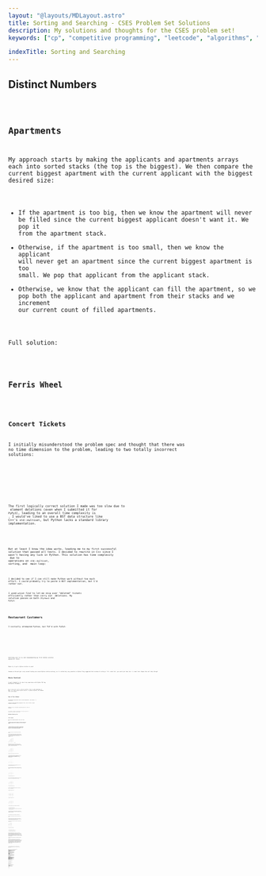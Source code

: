 ```yaml
---
layout: "@layouts/MDLayout.astro"
title: Sorting and Searching - CSES Problem Set Solutions
description: My solutions and thoughts for the CSES problem set!
keywords: ["cp", "competitive programming", "leetcode", "algorithms", "data structures"]

indexTitle: Sorting and Searching
---
```










<Intro />


## Distinct Numbers <Spec href="https://cses.fi/problemset/task/1621" cdate="2024-01-15" />


<Code code={SolDistinctNumbers} lang="py" />


## Apartments <Spec href="https://cses.fi/problemset/task/1084/" cdate="2024-01-15" />

My approach starts by making the applicants and apartments arrays each into sorted stacks (the top is the biggest). We then compare the current biggest apartment with the current applicant with the biggest desired size:

- If the apartment is too big, then we know the apartment will never be filled since the current biggest applicant doesn't want it. We pop it from the apartment stack.
- Otherwise, if the apartment is too small, then we know the applicant will never get an apartment since the current biggest apartment is too small. We pop that applicant from the applicant stack.
- Otherwise, we know that the applicant can fill the apartment, so we pop both the applicant and apartment from their stacks and we increment our current count of filled apartments.

Full solution:


<Code code={SolApartments} lang="py" />


## Ferris Wheel <Spec href="https://cses.fi/problemset/task/1090/" cdate="2024-01-16" />


<Code code={SolFerrisWheel} lang="py" />


## Concert Tickets <Spec href="https://cses.fi/problemset/task/1091/" cdate="2024-01-18" />

I initially misunderstood the problem spec and thought that there was no time dimension to the problem, leading to two totally incorrect solutions:


<SpoilerBlock buttonLabel="Wrong Solution 1">
    <Code code={SolConcertTicketsFail01} lang="py" />
</SpoilerBlock>

<SpoilerBlock buttonLabel="Wrong Solution 2">
    <Code code={SolConcertTicketsFail02} lang="py" />
</SpoilerBlock>

The first logically correct solution I made was too slow due to <Eq code="O(n)" /> element deletions (even when I submitted it for `PyPy3`), leading to an overall time complexity is <Eq code="O(nm)" />. I would've liked to use a BST data structure like C++'s `std::multiset`, but Python lacks a standard library implementation.


<SpoilerBlock buttonLabel="TLE'd Python Solution">
    <Code code={SolConcertTicketsFail03} lang="py" />
</SpoilerBlock>

But at least I know the idea works, leading me to my first successful solution that passed all tests. I decided to rewrite in C++ since I wasn't having any luck in Python. This solution has time complexity <Eq code="O(m \log n + n \log n)" /> due to <Eq code="O(\log n)" /> operations on `std::multiset`, <Eq code="O(n \log n)" /> sorting, and <Eq code="O(m \log n)" /> main loop:


<Code code={SolConcertTickets} lang="cpp" />

I decided to see if I can still make Python work without too much effort. I could probably try to paste a BST implementation, but I'd rather not.

I used *union find* to let me skip over "deleted" tickets efficiently rather than carry out <Eq code="O(n)" /> deletions. My solution passes on both `CPython3` and `PyPy3`:


<Code code={SolConcertTicketsAlt02} lang="py" />


## Restaurant Customers <Spec href="https://cses.fi/problemset/task/1619/" cdate="2024-01-19" />

I initially attempted Python, but TLE'd with PyPy3:




<SpoilerBlock buttonLabel="TLE'd Python Solution 1">
    <Code code={SolRestaurantCustomersFail01} lang="py" />
</SpoilerBlock>

<SpoilerBlock buttonLabel="TLE'd Python Solution 2">
    <Code code={SolRestaurantCustomersFail02} lang="py" />
</SpoilerBlock>

<SpoilerBlock buttonLabel="TLE'd Python Solution 3">
    <Code code={SolRestaurantCustomersFail03} lang="py" />
</SpoilerBlock>

Switching over to C++ and reimplementing my first Python solution passed all tests:


<Code code={SolRestaurantCustomers} lang="cpp" />

<p><Todo>Maybe try to get a Python solution to pass!</Todo></p>

<p><Todo>Someone on Discord got a very normal-looking non-cursed Python solution working, so it's definitely very possible in Python! They suggested that instead of sorting a `2*n`-sized list, you could just have two `n`-sized lists. Maybe that will help things?</Todo></p>


## Movie Festival <Spec href="https://cses.fi/problemset/task/1629/" cdate="2024-01-19" />

I went straight to C++ due to my experience with Python TLE'ing *Restaurant Customers*:


<Code code={SolMovieFestival} lang="cpp" />

As it turns out, my C++ solution wouldn't have to take advantage of BSTs, so I did a quick Python rewrite. It passes CPython3, but somehow TLE's with PyPy3:


<Code code={SolMovieFestivalAlt01} lang="py" />


## Sum of Two Values <Spec href="https://cses.fi/problemset/task/1640/" cdate="2024-01-20" />

Two different approaches came to mind immediately: two-pointer, or dictionary.

I went for the dictionary approach first, but it TLE'd on both CPython3 and PyPy3:


<SpoilerBlock buttonLabel="TLE'd Python Solution">
    <Code code={SolSumOfTwoValuesFail01} lang="py" />
</SpoilerBlock>

Redoing it with a two-pointer approach passed all tests for CPython3:


<Code code={SolSumOfTwoValues} lang="py" />

In retrospect, I should've started with the two-pointer approach. It turned out much simpler to work through.


## Maximum Subarray Sum <Spec href="https://cses.fi/problemset/task/1643/" cdate="2024-01-22" />


<Code code={SolMaximumSubarraySum} lang="py" />


## Stick Lengths <Spec href="https://cses.fi/problemset/task/1074" cdate="2024-01-23" />

This one took an embarrassing amount of time for me to figure out.

I started off with an incorrect solution of taking the average stick length and finding the cost of bringing all sticks to the average length:


<SpoilerBlock buttonLabel="Wrong Solution 1">
    <Code code={SolStickLengthsFail01} lang="py" />
</SpoilerBlock>

I mistakenly thought maybe it was a rounding error with finding the average since I used floor/integer division. In an attempt to solve this, I took the best solution of the floored average and floored average plus 1. This also produced incorrect answers:


<SpoilerBlock buttonLabel="Wrong Solution 2">
    <Code code={SolStickLengthsFail02} lang="py" />
</SpoilerBlock>

The next idea I tried was to sort the sticks and use a two-pointer approach.

The first key insight in working through a two-pointer solution was that I didn't need to worry about the order of the sticks, so I could sort the sticks. With a sorted array, I found that you can incrementally calculate costs. For example, consider a sorted sticks array <Eq code="\brackets{1, 2, 4, 6, 6, 7, 8, 8}" />. We can draw this with ASCII art:

```
                        H   H
                    H   H   H
            H   H   H   H   H
            H   H   H   H   H
        H   H   H   H   H   H
        H   H   H   H   H   H
    H   H   H   H   H   H   H
H   H   H   H   H   H   H   H

0   1   2   3   4   5   6   7    <-- indices
```

Suppose we want all the sticks to all be 6 units long. Sticks at indices 3 and 4 are already 6 units long, but the sticks to the left (indices 0-2) must be increased in length while the sticks to the right (indices 5-7) must have their lengths reduced:

```
                        .   .
                    .   .   .
.   .   .   H   H   H   H   H
.   .   .   H   H   H   H   H
.   .   H   H   H   H   H   H
.   .   H   H   H   H   H   H
.   H   H   H   H   H   H   H
H   H   H   H   H   H   H   H

0   1   2   3   4   5   6   7
```

We see that the cost to make all sticks 6 units long is <Eq code="5 + 4 + 2 + 0 + 0 + 1 + 2 + 2 = 16" />.

To calculate these costs incrementally, we might start by making all sticks the same length as stick 0. **For purposes of this discussion, we say that we are "visiting stick 0".** The diagram for visiting stick 0:

```
                        .   .
                    .   .   .
            .   .   .   .   .
            .   .   .   .   .
        .   .   .   .   .   .
        .   .   .   .   .   .
    .   .   .   .   .   .   .
H   H   H   H   H   H   H   H

0   1   2   3   4   5   6   7
```

We also precalculate the cost of this configuration. Here, we see that the cost when visiting stick 0 is <Eq code="1 + 3 + 5 + 5 + 6 + 7 + 7 = 34" />.

Now let's visit the next stick up (stick 1). Since it's hard to see what's going on in the example, I will skip over explaining it. Drawing it out:

```
                        .   .
                    .   .   .
            .   .   .   .   .
            .   .   .   .   .
        .   .   .   .   .   .
        .   .   .   .   .   .
.   H   H   H   H   H   H   H
H   H   H   H   H   H   H   H

0   1   2   3   4   5   6   7
```

The cost when visiting stick 1 is <Eq code="28" />.

Now, this is where things get more interesting. Let's visit the next stick up (stick 2). The diagram should now look like this:

```
                        .   .
                    .   .   .
            .   .   .   .   .
            .   .   .   .   .
.   .   H   H   H   H   H   H
.   .   H   H   H   H   H   H
.   H   H   H   H   H   H   H
H   H   H   H   H   H   H   H

0   1   2   3   4   5   6   7
```

The cost when visiting stick 2 is <Eq code="3 + 2 + 0 + 2 + 2 + 3 + 4 + 4 = 20" />.

Notice that the difference between visiting stick 1 and visiting stick 2 is "two rectangles".

"Rectangle 1" spans sticks 0-1:

```
                          .   .
                      .   .   .
              .   .   .   .   .
              .   .   .   .   .
 [X   X]  H   H   H   H   H   H
 [X   X]  H   H   H   H   H   H
  .   H   H   H   H   H   H   H
  H   H   H   H   H   H   H   H

  0   1   2   3   4   5   6   7
```

"Rectangle 2" spans sticks 2-7:

```
                        .   .
                    .   .   .
            .   .   .   .   .
            .   .   .   .   .
.   .  [X   X   X   X   X   X]
.   .  [X   X   X   X   X   X]
.   H   H   H   H   H   H   H
H   H   H   H   H   H   H   H

0   1   2   3   4   5   6   7
```

The widths and heights of these rectangles simply depend on:

1. the current visited stick, and
2. the difference in length between the currently-visited stick and the previously-visited stick.

To calculate the cost of visiting the current stick, we can simply add the size of "rectangle 1" to the cost, and then subtract the size of "rectangle 2" from the cost:

<AlignLatex code="
    \text{cost of visiting stick $2$}
    &= \text{cost of visiting stick $1$}
    + \text{rectangle 1}
    - \text{rectangle 2}
    \\
    &= 28 + \parens{2 \times 2} - \parens{6 \times 2}
    \\
    &= 28 + 4 - 12
    \\
    &= 20
" />

This cost matches the cost we calculated for visiting stick 2.

This method of course generalizes across the entire sorted array of sticks.

The second key insight I made while working out how a two-pointer solution might work was that the optimal stick size will always be one of the stick sizes that already exist in the array.

To get at why this is the case, let's consider a very simple sorted array of sticks <Eq code="\brackets{3, 3, 5, 5, 5, 5}" />:

```
        H   H   H   H
        H   H   H   H
H   H   H   H   H   H
H   H   H   H   H   H
H   H   H   H   H   H

0   1   2   3   4   5
```

We can roughly do two things:

1. we can add length to sticks 0-1, or
2. we can remove length from sticks 2-5.

Doing the first option will add 2 to the cost for every unit of length added, while doing the second option will add 4 to the cost for every unit of length removed. Clearly, the best option is to simply bring sticks 0-1 up to height 5, which incurs a total cost of 4. Note that if you "meet halfway" by bringing all sticks to length 4, you still find that cutting the length of sticks 2-5 is less-efficient than adding length to sticks 0-1.

This should be sufficient background for understanding my remaining solutions.

Unfortunately, my two-pointer idea didn't work and gave wrong answers. The idea of the algorithm was that I would start with a sort of "visit the left pointer" and "visit the right pointer", then I check which pointer is cheaper to move. I keep moving the pointers until they meet, and the meeting point is my solution. The issue is evidently locally suboptimal solutions which I won't expand further on. In retrospect, I should've checked the edge cases better. The failed two-pointer solution:


<SpoilerBlock buttonLabel="Wrong Solution 3">
    <Code code={SolStickLengthsFail03} lang="py" />
</SpoilerBlock>

I quickly come up with the idea to just try visiting every stick in the sorted list and getting the lowest-cost. My very first solution that passed all tests:


<SpoilerBlock buttonLabel="Original Successful Solution">
    <Code code={SolStickLengths} lang="py" />
</SpoilerBlock>

I also did another solution that is based around a cumulative sum array:


<SpoilerBlock buttonLabel="Alternative Solution">
    <Code code={SolStickLengthsAlt03} lang="py" />
</SpoilerBlock>

My favourite variant I made that uses this incremental solutions idea:


<Code code={SolStickLengthsAlt05} lang="py" />

That solution notably uses a conditional break ("short circuit"). This works since cost behaves like a parabola when visiting each stick in a sorted stick array.

**This is the point where I spoiled the answers for myself and looked at other peoples' solutions.**

After spoiling solutions, a common one I found was to simply visit the median/middle stick:


<Code code={SolStickLengthsAlt06} lang="py" />

To gain an intuition for going on here, let's try a skewed distribution <Eq code="\brackets{1, 2, 2, 4, 8, 9, 10}" />. The median is calculated as <Eq code="\texttt{(len(sticks) // 2)} = \floor{7 / 2} = \floor{3.5} = 3" />. Sketching out the diagram:

```
                        H
                    H   H
                H   H   H
                H   H   H
                H   H   H
                H   H   H
            H   H   H   H
            H   H   H   H
    H   H   H   H   H   H
H   H   H   H   H   H   H

0   1   2   3   4   5   6
            ^
          median
```

All sticks need to be brought to the same length, so the outliers necessarily have to be dealt with anyway. The following diagram incurs a cost of <Eq code="4" />:

```
                            .
                        .   .
                   [H   H   H]
                   [H   H   H]
                   [H   H   H]
                   [H   H   H]
               H   [H   H   H]
               H   [H   H   H]
 [.   H   H]   H   [H   H   H]
 [H   H   H]   H   [H   H   H]
  
  0   1   2    3    4   5   6
               ^
```

I also highlighted two rectangles in the diagram above. Notice that both rectangles are the same width, therefore they will incur the same cost to modify.

The one stick that we shouldn't touch is the median stick (stick 3) since modifying it at all will incur unnecessary cost. Therefore, stick 3's length will be the target length for all the sticks. The cheapest cost for this distribution is to then lengthen the left rectangle by 2, and shorten the right rectangle by <Eq code="4" />:


```
                            .
                        .   .
                    .   .   .
                    .   .   .
                    .   .   .
                    .   .   .
 [.   .   .]   H   [H   H   H]
 [.   .   .]   H   [H   H   H]
 [.   H   H]   H   [H   H   H]
 [H   H   H]   H   [H   H   H]
  
  0   1   2    3    4   5   6
               ^
```

These rectangle-lengthenings and shortenings adds <Eq code="(2 \times 3) + (4 \times 3) = 6 + 12 = 18" />, so the total cost is <Eq code="4 + 18 = 22" />, and this is the cheapest cost for this distribution.

But what about an even-numbered distribution? Let's try <Eq code="\brackets{1, 2, 2, 4, 9, 10}" />. The ~~median~~ middle is calculated as <Eq code="\floor{6 / 2} = 3" />. Sketching out the diagram:

```
                    H
                H   H
                H   H
                H   H
                H   H
                H   H
            H   H   H
            H   H   H
    H   H   H   H   H
H   H   H   H   H   H

0   1   2   3   4   5
            ^
          middle
```

Once again, we deal with the outliers, this time incurring a cost of <Eq code="2" />:

```
                        .
                   [H   H]
                   [H   H]
                   [H   H]
                   [H   H]
                   [H   H]
               H   [H   H]
               H   [H   H]
 [.   H   H]   H   [H   H]
 [H   H   H]   H   [H   H]
  
  0   1   2    3    4   5
               ^
```

This time, the two rectangles are mismatched in width!

However, we can conceptually combine the middle stick with the rectangle with the smallest width. This is efficient because the smaller width is cheaper to modify than the wider width. This will always be the rectangle to the right. Modifying this right rectangle and thereby adding to the cost by <Eq code="2 \times 5 = 10" />:

```
                        .
                    .   .
                    .   .
                    .   .
                    .   .
                    .   .
               [H   H   H]
               [H   H   H]
 [.   H   H]   [H   H   H]
 [H   H   H]   [H   H   H]
  
  0   1   2     3   4   5
                ^
              middle
```

Now, there's just two rectangles. Trivially, you can modify either of them and it will incur the same cost. For fun, let's modify both of them, thereby adding to the cost by <Eq code="(3 \times 1) + (3 \times 1) = 6" />:

```
                        .
                    .   .
                    .   .
                    .   .
                    .   .
                    .   .
                .   .   .
 [.   .   .]   [H   H   H]
 [.   H   H]   [H   H   H]
 [H   H   H]   [H   H   H]
  
  0   1   2     3   4   5
                ^
```

The total cost of these operations is <Eq code="2 + 10 + 6 = 18" />, and this is the cheapest cost.

Though, in practice, we'll just keep things simple and bring everything to the same level as the middle stick, which is what that Python implementation does.


## Missing Coin Sum <Spec href="https://cses.fi/problemset/task/2183/" cdate="2024-01-24" />

This was a fun one to figure out!

I started by sorting the input array and thinking about how smaller coins have a different effect to larger coins in that they allow for "finer-grained sums". Therefore, dealing with the smaller coins first may be a useful strategy for this problem.

My next idea was to think of intervals of consecutive integers (i.e. sequences where each element is one greater than the previous). I thought about different ideas like needing to track intervals using tuples and whether or not to start the intervals from <Eq code="1" />, but here's what I found worked.

We track a single unbroken interval of possible coin sums that starts with <Eq code="0" />. The basic idea is that we incrementally grow this interval until we find a gap where a sum isn't possible. To understand what this means, let's look at an example.

Let's consider a simple sorted list of four coins <Eq code="\brackets{1, 2, 6, 7}" />. Let's *conceptually* initialize a set of "seen coins" called <Eq code="\text{seen}" />. I say *conceptually* because the set isn't explicitly initialized in my Python implementation, but it will be useful for understanding it.

Before starting the loop, the set is empty:

<DisplayLatex code="
    \text{seen} = \braces{}
" />

We find that the only possible coin sum for <Eq code="\text{seen} = \braces{}" /> is <Eq code="0" /> because <Eq code="\text{seen}" /> is an empty set. Let's track this with an interval we'll call <Eq code="\text{sums}" />, and also sketch it out using an integer number line (with bold **X** representing set membership):

<DisplayLatex code="
    \text{sums} = [0, 1)
" />

<MissingCoinSumNumline>
    <td class="mcsi-marked">X</td>
    <td></td>
    <td></td>
    <td></td>
    <td></td>
    <td></td>
    <td></td>
    <td></td>
    <td></td>
    <td></td>
    <td></td>
</MissingCoinSumNumline>

*(This interval notation <Eq code="[0, 1)" /> means an interval starting at <Eq code="0" /> (inclusive) and ending at <Eq code="1" /> (exclusive). This notation is typically used for real number intervals rather than integers, but I like borrowing the notation for integer intervals as well.)*

Now, let's start the loop.

Let's visit the first element of the sorted coins list:

```
[ 1, 2, 6, 7 ]
  ^
```

Therefore we add the element to the `seen` set:

<DisplayLatex code="
    \text{seen} = \braces{1}
" />

And therefore, the set of possible coin sums is:

<DisplayLatex code="
    \text{sums} = [0, 2)
" />

<MissingCoinSumNumline>
    <td class="mcsi-marked">X</td>
    <td class="mcsi-marked">X</td>
    <td></td>
    <td></td>
    <td></td>
    <td></td>
    <td></td>
    <td></td>
    <td></td>
    <td></td>
    <td></td>
</MissingCoinSumNumline>

This new interval <Eq code="\text{sums} = [0, 2)" /> makes sense since there are now two possible subsets of <Eq code="\text{seen} = \braces{1}" />:

<AlignLatex code="
    \sum \braces{}  &= 0 \\
    \sum \braces{1} &= 1
" />

Let's visit the next element:

```
[ 1, 2, 6, 7 ]
     ^
```

Therefore we add the element to the `seen` set:

<DisplayLatex code="
    \text{seen} = \braces{1, 2}
" />

And therefore, the set of possible coin sums is:

<DisplayLatex code="
    \text{sums} = [0, 4)
" />

<MissingCoinSumNumline>
    <td class="mcsi-marked">X</td>
    <td class="mcsi-marked">X</td>
    <td class="mcsi-marked">X</td>
    <td class="mcsi-marked">X</td>
    <td></td>
    <td></td>
    <td></td>
    <td></td>
    <td></td>
    <td></td>
    <td></td>
</MissingCoinSumNumline>

This new interval <Eq code="\text{sums} = [0, 4)" /> makes sense since there are four possible subsets of <Eq code="\text{seen} = \braces{1, 2}" />, each with unique sum values:

<GatherLatex code="
    \begin{aligned}
        \sum \braces{}  &= 0 \\
        \sum \braces{1} &= 1
    \end{aligned}
    \quad\qquad
    \begin{aligned}
        \sum \braces{2} &= 2 \\
        \sum \braces{1, 2} &= 3
    \end{aligned}
" />

Let's visit the next element:

```
[ 1, 2, 6, 7 ]
        ^
```

And now, we notice something interesting happens:

<GatherLatex code="
    \text{seen} = \braces{1, 2, 6} \\
    \text{sums} = \text{???}
" />

<MissingCoinSumNumline>
    <td class="mcsi-marked">X</td>
    <td class="mcsi-marked">X</td>
    <td class="mcsi-marked">X</td>
    <td class="mcsi-marked">X</td>
    <td></td>
    <td></td>
    <td class="mcsi-marked">X</td>
    <td class="mcsi-marked">X</td>
    <td class="mcsi-marked">X</td>
    <td class="mcsi-marked">X</td>
    <td></td>
</MissingCoinSumNumline>

<GatherLatex code="
    \begin{aligned}
        \sum \braces{}  &= 0 \\
        \sum \braces{1} &= 1
    \end{aligned}
    \quad\qquad
    \begin{aligned}
        \sum \braces{2} &= 2 \\
        \sum \braces{1, 2} &= 3
    \end{aligned}
    \quad\qquad
    \begin{aligned}
        \sum \braces{6} &= 6 \\
        \sum \braces{1, 6} &= 7 \\
        \sum \braces{2, 6} &= 8 \\
        \sum \braces{1, 2, 6} &= 9
    \end{aligned}
" />

We now have a gap in what should've been a single unbroken interval! The algorithm terminates here, and the answer is <Eq code="4" />.

My solution uses these ideas, but with many shortcuts applied:


<Code code={SolMissingCoinSum} lang="py" />


## Collecting Numbers <Spec href="https://cses.fi/problemset/task/2216/" cdate="2024-01-26" />


<Code code={SolCollectingNumbers} lang="py" />


## Collecting Numbers II <Spec href="https://cses.fi/problemset/task/2217/" cdate="2024-01-27" />

I took ages to get my first successful solution, and I feel like there should be a much simpler solution here. I originally went for C++ for the BST data structures, but my attempts to use BSTs didn't work out due to the complexity of my idea of using tuple representations of range intervals (tracking the start and end of each interval). I eventually settled on just tracking the base of these range intervals.

This solution comes awfully close to TLE'ing (it took 0.88s for test 2).

<p><Todo>There is almost certainly a better solution. I should meditate on this some more.</Todo></p>


<Code code={SolCollectingNumbers2} lang="cpp" />


## Playlist <Spec href="https://cses.fi/problemset/task/1141/" cdate="2024-01-27" />

I went for a sliding window solution:


<Code code={SolPlaylist} lang="py" />


## Towers <Spec href="https://cses.fi/problemset/task/1073" cdate="2024-01-27" />

I went for C++ for the BST implementations:


<Code code={SolTowers} lang="cpp" />


## Traffic Lights <Spec href="https://cses.fi/problemset/task/1163/" cdate="2024-01-28" />

I don't like this problem description. It's not very clear how it's meant to work, so I spent a long time trying ideas on the example until something worked.

I initially thought there were <Eq code="x + 1" /> "units", and a traffic light would take up one whole unit. Therefore, for the example input of <Eq code="x = 8" /> and <Eq code="p = \brackets{3, 6, 2}" />, I sketched out the example and found my interpretation to be wrong:

```
012345678    passage lengths: [9]
012 45678    passage lengths: [3, 5]       longest passage: 5
012 45 78    passage lengths: [3, 2, 2]    longest passage: 3
01  45 78    passage lengths: [2, 2, 2]    longest passage: 2
```

I then tried interpreting the <Eq code="p" /> positions as zero-length boundaries, which was also wrong:

```
012345678       passage lengths: [9]
012 345678      passage lengths: [3, 6]          longest passage: 6
012 345 678     passage lengths: [3, 3, 3]       longest passage: 3
01 2 345 678    passage lengths: [2, 1, 3, 3]    longest passage: 3
```

```
012345678       passage lengths: [9]
0123 45678      passage lengths: [4, 5]          longest passage: 5
0123 456 78     passage lengths: [4, 3, 2]       longest passage: 4
012 3 456 78    passage lengths: [3, 1, 3, 2]    longest passage: 3
```

Only when I considered position <Eq code="x" /> to implicitly come with a traffic light did the example make sense:

```
01234567       passage lengths: [8]
012 34567      passage lengths: [3, 5]          longest passage: 5
012 345 67     passage lengths: [3, 3, 2]       longest passage: 3
01 2 345 67    passage lengths: [2, 1, 3, 2]    longest passage: 3
```

I went for C++ for the BST implementations. It went awfully close to TLE'ing (it took 0.98-0.99s for many tests).


<Code code={SolTrafficLights} lang="cpp" />

I also had the idea to iterate in reverse and use union find to merge together intervals. It turned out very cursed, but somehow runs faster than my initial C++ implementation, even in CPython3:

<p><Todo>There should be a better solution. I should meditate on this some more.</Todo></p>


<Code code={SolTrafficLightsAlt01} lang="py" />


## Josephus Problem I <Spec href="https://cses.fi/problemset/task/2162/" cdate="2024-01-29" />

I used union find to calculate skips:


<Code code={SolJosephusProblemI} lang="py" />

Rewritten in C++:


<SpoilerBlock buttonLabel="C++ Rewrite">
    <Code code={SolJosephusProblemIAlt04} lang="py" />
</SpoilerBlock>

Along the way, I learnt something interesting about chain assignments in Python:


<SpoilerBlock buttonLabel="Python Chain Assignment Experimentation">
    In trying to refactor my solution to something nicer, I found this version to fail:

    <Code code={SolJosephusProblemIFail01} lang="py" />

    As it turns out, Python chained assignments work by evaluating the right-most expression, then assigning to the remaining targets from left to right ([source](https://stackoverflow.com/questions/48633951/why-does-chained-assignment-work-this-way)):

    ```
    Python 3.10.12 (main, Nov 20 2023, 15:14:05) [GCC 11.4.0] on linux
    Type "help", "copyright", "credits" or "license" for more information.
    >>> m = {1: 2}
    >>> i = 1
    >>> i = m[i] = "x"
    >>> i
    'x'
    >>> m
    {1: 2, 'x': 'x'}
    ```

    In the example above, if `"x"` assigns to `m[i]` first before assigning `m[i]` to `i`, you'd expect it to behave like:

    ```
    Python 3.10.12 (main, Nov 20 2023, 15:14:05) [GCC 11.4.0] on linux
    Type "help", "copyright", "credits" or "license" for more information.
    >>> m = {1: 2}
    >>> i = 1
    >>> m[i] = "x"
    >>> i = m[i]
    >>> i
    'x'
    >>> m
    {1: 'x'}
    ```

    But instead, it behaves like:

    ```
    Python 3.10.12 (main, Nov 20 2023, 15:14:05) [GCC 11.4.0] on linux
    Type "help", "copyright", "credits" or "license" for more information.
    >>> m = {1: 2}
    >>> i = 1
    >>> i = "x"
    >>> m[i] = "x"
    >>> i
    'x'
    >>> m
    {1: 2, 'x': 'x'}
    ```

    So if I wanted to refactor away the explicit new variable `nxt`, it would have to be rewritten as:

    <Code code={SolJosephusProblemIAlt01} lang="py" />

    This version passes all tests.
</SpoilerBlock>

I also wrote a much simpler solution that passes according to my understanding of the problem, but it doesn't pass the tests:


<SpoilerBlock buttonLabel="Failed Solution">
    This solution assumes that the current child will remove the child before them. For example, suppose we have four children:

    ```
    1 2 3 4
    ```

    Child 1 will remove child 4:

    ```
    1 2 3
    ^
    ```

    Child 2 will remove child 1:
    ```
      2 3
      ^
    ```

    Child 3 will remove child 2:

    ```
        3
        ^
    ```

    And child 3 will also remove itself. Therefore the solution for four children would be `4 1 2 3`.

    Python implementation:

    <Code code={SolJosephusProblemIFail02} lang="py" />
</SpoilerBlock>

<p><Todo>I'm actually not yet sure why that solution isn't considered valid. Nothing in the problem specification seems to disallow it.</Todo></p>

Alternative C++ solution using BST/`std::set`, though it somehow runs slower than the Python solution even with IO desync:


<Code code={SolJosephusProblemIAlt02} lang="cpp" />

Another solution, this time using list shifting for fast deletions. Actually runs faster than my previous solutions (including C++). The item deletion overhead is fast since we're deleting half of the set at any given time. Implementation:


<Code code={SolJosephusProblemIAlt06} lang="py" />

I rewrote it in C++, but it's somehow slower than the Python version:


<SpoilerBlock buttonLabel="C++ Rewrite">
    <Code code={SolJosephusProblemIAlt07} lang="cpp" />
</SpoilerBlock>


## Josephus Problem II [UNFINISHED] <Spec href="https://cses.fi/problemset/task/2163/" cdate="2024-01-29" />

I used my Josephus Problem I union find solution as a starting point. After a cold start of misunderstanding the problem specification, my first logically correct solution ran out of time and caused a stack overflow with the default recursion limit). Not unexpected since it's <Eq code="O(n k)" /> for quite large <Eq code="n" /> and <Eq code="k" />:


<SpoilerBlock buttonLabel="TLE'd Python Solution 1">
    <Code code={SolJosephusProblemIIFail02} lang="py" />
</SpoilerBlock>

I tried adding a modulo to cut down on the <Eq code="k" />-iterations. It passes some more tests, but as expected, it still TLE's and causes a stack overflow:


<SpoilerBlock buttonLabel="TLE'd Python Solution 2">
    <Code code={SolJosephusProblemIIFail03} lang="py" />

    The only difference from the first TLE'd solution is these lines:

    ```py
    for i in range(n):
        for _ in range(k % (n - i)):
    ```
</SpoilerBlock>

<p><Todo>Finish this</Todo></p>


## Nested Ranges Check <Spec href="https://cses.fi/problemset/task/2168" cdate="2024-01-31" />

My first attempt TLE'd, but otherwise seems promising in terms of correctness:


<SpoilerBlock buttonLabel="TLE'd Python Solution">
    <Code code={SolNestedRangesCheckFail01} lang="py" />
</SpoilerBlock>

Rewriting it for C++ passed all tests! Full solution:


<Code code={SolNestedRangesCheck} lang="cpp" />

I also made some further modifications to add I/O desync and switch `solution` to `std::vector<bool>`. Both very slightly improved performance.

<p><Todo>Maybe we can still get more significant performance wins?</Todo></p>


## Nested Ranges Count [UNFINISHED] <Spec href="https://cses.fi/problemset/task/2169" cdate="2024-02-01" />

I started by looking into how to count intervals contained within another interval.

My first idea was to sort the ranges twice (once sorted by start point and once sorted by endpoint), and calculate cumulative counts, to be stored in BSTs/`std::map`. In an attempt to make this idea work, I looked into possible ways to write out the set arithmetic, but I conclude that it's unlikely to be a useful approach on its own.


<SpoilerBlock buttonLabel={"explanation of my attempt at a \"cumulative counts\" approach"}>
Let's have a look at a concrete example:

```
     t====
       a-
      b--
   c--- d---
e---       f---
 g------------
```

Above, we have one target interval labelled `t`, and seven other intervals that are also part of the set.

I see a few different operations to quickly count/enumerate relevant subsets just by a simple inequality. Here's a minimal subset of operations:

1. Total *other* intervals: <Eq code="\braces{a, b, c, d, e, f, g} \quad\longrightarrow\quad \text{count} = 7" />
2. Intervals with starting points after the start of `t`: <Eq code="\braces{a, b, d, f} \quad\longrightarrow\quad \text{count} = 4" />
3. Intervals with starting points after the end of `t`: <Eq code="\braces{f} \quad\longrightarrow\quad \text{count} = 1" />
4. Intervals with ending points after the start of `t`: <Eq code="\braces{a, b, c, d, f, g} \quad\longrightarrow\quad \text{count} = 6" />
5. Intervals with ending points after the end of `t`: <Eq code="\braces{d, f, g} \quad\longrightarrow\quad \text{count} = 3" />

For completeness, let's derive the opposites:

6. Intervals with starting points before the start of `t`: <Eq code="\text{count} = 7 - 4 = 3" />
7. Intervals with starting points before the end of `t`: <Eq code="\text{count} = 7 - 1 = 6" />
8. Intervals with ending points before the start of `t`: <Eq code="\text{count} = 7 - 6 = 1" />
9. Intervals with ending points before the end of `t`: <Eq code="\text{count} = 7 - 3 = 4" />

Unsurprisingly, the numbers of the opposites are the same since our example is quite symmetrical.

The theoretically useful thing here is that it's relatively quick (<Eq code="O(\log n)" />) to query the count of these subsets after constructing a BST in <Eq code="O(n \log n)" />. So maybe we can construct an equation that simply operates on the sizes of these subsets?

However, I feel like it's unlikely to be a useful solution since you need to be able to query for both the start and end points simultaneously.

Let's play around with the example a bit.

A good place to start might be #2 (intervals with starting points after the start of `t`):

```
     t====
       a-
      b--
        d---
           f---
```

But how do we filter out interval `d` and `f`?

Let's try just querying for #5 (intervals with ending points after the start of `t`):

```
     t====
        d---
           f---
 g------------
```

But how do we filter out interval `g` from query #5?

I haven't figured a solution to this problem yet. I imagine it might be possible to prove that this approach is possible or impossible, but I'm not going into that right now.
</SpoilerBlock>

An evolution of the idea might be to incrementally build the cumulative counts data structure as you iterate through the list of ranges, sorted by starting point.

<SpoilerBlock buttonLabel={"explanation of my attempt at a \"gradual cumulative counts\" approach"}>
For example, maybe you start with the intervals at the lowest starting point, which we'll pretend to be <Eq code="1" />. You'd have a cumulative counts data structure for every possible interval since all intervals will start with at least the lowest starting point. You'd go through all the intervals with starting point <Eq code="1" />, querying for the number of intervals with endpoints no further than the currently-visited interval.

After you're done with all intervals with starting point <Eq code="1" />, you go to the next-highest starting point, which let's pretend it's <Eq code="2" />. This requires us to modify the cumulative counts data structure to discard all intervals with starting points before <Eq code="2" />.

This process is simply repeated until we exhaust all intervals.

Alternatively (and probably better), you could do the reverse by starting with the highest starting point and working your way backwards to the lowest starting point.

However, the trouble is finding a data structure that lets you insert fast while also letting you quickly query cumulative counts. A BST in lets you insert in <Eq code="O(\log n)" /> but is probably difficult to get a cumulative count without <Eq code="O(n)" /> sequential counting. A array that we keep sorted lets you get a cumulative count in potentially <Eq code="O(\log n)" /> due to <Eq code="O(\log n)" /> binary search and <Eq code="O(1)" /> count (ignoring multiplicity edge cases for now), but suffers from <Eq code="O(n)" /> insertions.

Therefore, this is probably not the right approach.
</SpoilerBlock>

<p><Todo>Continue!</Todo></p>


## Room Allocation <Spec href="https://cses.fi/problemset/task/1164/" cdate="2024-02-02" />

I attempted a straightforward Python implementation using `heapq` but it TLE's on one test case (a test case that seems quite significantly harder than even my longest-running accepted test case). The solution otherwise seems logically correct, and passes all the other test cases within the time limit:


<SpoilerBlock buttonLabel="TLE'd Python Solution">
    <Code code={SolRoomAllocationFail01} lang="py" />
</SpoilerBlock>

Rewriting it in C++ passed all tests:


<Code code={SolRoomAllocationAlt01} lang="cpp" />

In an attempt to get a Python solution working, I tried batching start times *(it makes sense in context)* but it generally caused a slight slowdown compared to my first Python attempt:


<SpoilerBlock buttonLabel={"TLE'd Python \"Start Time Batching\" Solution"}>
    <Code code={SolRoomAllocationFail02} lang="py" />
</SpoilerBlock>

I also tried taking it further by replacing the priority queue with a sorted queue, but it was even slower:


<SpoilerBlock buttonLabel={"TLE'd Python \"Ghetto Priority Queue\" Solution"}>
    <Code code={SolRoomAllocationFail05} lang="py" />
</SpoilerBlock>


## Factory Machines <Spec href="https://cses.fi/problemset/task/1620/" cdate="2024-02-05" />

The first thing I tried was a relatively naive <Eq code="O(n + t \log n)" /> solution, but I didn't properly read the problem bounds at the time, which says <Eq code="1 \le t \le {10}^9" />. With these bounds, it's clear why it doesn't pass. I wrote it in Python and then rewrote in C++:


<SpoilerBlock buttonLabel="TLE'd Naive Solution (Python)">
    <Code code={SolFactoryMachinesFail01} lang="py" />
</SpoilerBlock>

<SpoilerBlock buttonLabel="TLE'd Naive Solution (Rewrote in C++)">
    <Code code={SolFactoryMachinesFail02} lang="cpp" />
</SpoilerBlock>

The next thing I did was a very low-effort adaptation to start with a binary search to go almost the whole way, and then getting the final solution by applying my original naive solution, which wouldn't have a lot left to do after binary search has already done the work. It's almost certainly possible to just make it a pure binary search, but doing it this way allows me to be lazy and be loose with the algorithm design to at least get something to pass, and I already had the naive code anyway. Unfortunately, it had an extremely trivial bug, causing my initial implementations to TLE:


<SpoilerBlock buttonLabel="TLE'd Buggy Low-Effort Binary Search Solution (Python)">
    <Code code={SolFactoryMachinesFail04} lang="py" />
</SpoilerBlock>

<SpoilerBlock buttonLabel="TLE'd Buggy Low-Effort Binary Search Solution (Rewrote in C++)">
    <Code code={SolFactoryMachinesFail05} lang="cpp" />
</SpoilerBlock>

The issue was that my binary search only covered outputs of up to <Eq code="2^{32} \approx {10}^9" />. However, outputs could actually be even larger, meaning that if an output was actually something like <Eq code="2^{60} \approx {10}^{18}" />, the second stage of the algorithm (the naive stage) may still have a lot more products left to process.


This actually eluded me for several days until I actually read the test cases I TLE'd on and realized how big the outputs were. The only change I had to make was to change from `bitmask = 1 << 31` to `bitmask = 1 << 63`, leading to my first solution (written in Python and C++) that passes all tests:



<Code code={SolFactoryMachinesAlt01} lang="py" />

<SpoilerBlock buttonLabel="C++ version of my first solution">
    <Code code={SolFactoryMachines} lang="cpp" />
</SpoilerBlock>

<p><Todo>I think a purely binary search solution should be possible, without the naive heap-based part. I should try it! I'm just feeling a bit lazy rn</Todo></p>

<p><Todo>Is there a nicer solution than binary search? Or maybe a faster way to calculate how many products can be made at a given point in time? It feels like there should be something better.</Todo></p>


## Tasks and Deadlines <Spec href="https://cses.fi/problemset/task/1630/" cdate="2024-02-05" />

I think the key to this question is realizing that even if you finish a task super-early at the expense of doing another task later and possibly even eating a negative reward, the super-early task could cancel it out. Therefore, the most optimal play is to just worry about how fast you can do tasks, and always do the shortest task before a longer task, that way you collect the reward as soon as possible.


<Code code={SolTasksAndDeadlines} lang="py" />


## Reading Books [UNFINISHED] <Spec href="https://cses.fi/problemset/task/1631" cdate="2024-02-06" />

<p><Todo>I have some ideas, but otherwise haven't come up with a possible solution for this problem yet.</Todo></p>


## Sum of Three Values <Spec href="https://cses.fi/problemset/task/1641" cdate="2024-02-12" />

For a question this simple, this one took an embarrassing amount of time for me to get!

My initial solution was to incrementally build a *sum of two values* dictionary, then for each value, we check if there is a sum of two other values that we can add to it to sum to the target <Eq code="x" />. However, the solution is quite slow:


<SpoilerBlock buttonLabel="TLE'd Python Solution">
    <Code code={SumOfThreeValuesFail02} lang="py" />
</SpoilerBlock>

I took an embarrassing amount of time writing increasingly optimized versions of it, and even contemplated redoing it in C++.

However, my breakthrough came after realizing we can run a two-pointer algorithm as the inner loop, which is much lighter-weight than dictionary-building even though they're both <Eq code="O(n^2)" />:


<Code code={SumOfThreeValuesAlt01} lang="py" />


## Sum of Four Values <Spec href="https://cses.fi/problemset/task/1642" cdate="2024-02-13" />

Having done Sum of Three Values, adapting a similar two-pointer approach was straightforward. My solution builds a sum-of-two-values list and then carries out the two-pointer approach on it:


<Code code={SumOfFourValues} lang="py" />


## Nearest Smaller Values <Spec href="https://cses.fi/problemset/task/1645/" cdate="2024-02-13" />

Right off the bat, a monotonic stack seems to fit the problem very well. It's a very straightforward algorithm, though my first attempt unfortunately involves a binary search since I was still working through how you'd query the stack:


<SpoilerBlock buttonLabel="Initial Python Solution">
    <Code code={NearestSmallerValues} lang="py" />
</SpoilerBlock>

After submitting that initial solution, I quickly fixed it up to remove the unnecessary binary search:


<Code code={NearestSmallerValuesAlt01} lang="py" />


## Subarray Sums I <Spec href="https://cses.fi/problemset/task/1660/" cdate="2024-02-13" />


<Code code={SubarraySumsI} lang="py" />


## Subarray Sums II <Spec href="https://cses.fi/problemset/task/1661" cdate="2024-02-14" />

My first attempt was to adapt my Subarray Sums I solution, but to use a multiset (the `Counter` type from the Python standard library) instead of a regular set. However, it kept TLE'ing on 1-2 tests depending on whether you choose `CPython3` or `PyPy3`. I feel like maybe some people devised some very clever Python `dict` hashing worst-case input sequences! Full implementation:


<SpoilerBlock buttonLabel="Python TLE'd Solution">
    <Code code={SubarraySumsIIFail01} lang="py" />
    <FiguresBlock>
        <FigImg src={SubarraySumsIIFail01Submissions} alt="Submission details for my initial Subarray Sums II solution." />
    </FiguresBlock>
</SpoilerBlock>

It feels like there isn't much more you can do with Python to make this initial attempt work. However, I came up with a new idea that avoids hashing. The approach uses a sliding window strategy that first builds a sorted list of tuples of cumulative sums with indices (named `accs`). Importantly, this array is sorted first by the cumulative sum, and then by the index. Without sorting also by index, this algorithm won't work.

<p><Todo>I know that the explanation below (of my first successful solution) is very difficult to understand. I want to rewrite it whenever I have the time.</Todo></p>

We begin with two pointers (`lo` and `hi`) around the start of the list. If the two pointers don't indicate a possible subarray sum that can add up to the `target`, the pointers increment appropriately until it does add up to `target`. For example, if the current subarray sum is bigger than `target`, we'd need to increment `lo`. If the current subarray sum is smaller than `target`, we'd need to increment `hi`.

When we do encounter a subarray sum that adds up to `target`, we now have to deal with the indices that make up the second part of the tuples in `accs`. A subarray sum is only actually valid if `hi`'s index is greater than `lo`'s index.

When we first find a *potentially valid* subarray sum (i.e. it adds up to `target` but not yet known if `hi`'s index is greater than `lo`'s index), the pointers will be at the beginning of the groups of cumulative sums. For example:

```
target = 3

                       nums = [   7, -3, 3, -3, 1, 3, -4, 3]
accumulate(sums, initial=0) = [0, 7,  4, 7,  4, 5, 8,  4, 7]
the `i` part of `enumerate` = [0, 1,  2, 3,  4, 5, 6,  7, 8]

accs = [..., (4,2), (4,4), (4,7),  ...,  (7,1), (7,3), (7,8), ...]
             ^^^^^                       ^^^^^
               lo                          hi
```

In this example, we see that the subarray sum is not valid because although <Eq code="7 - 4 = 3" /> so it satisfies the target sum, the indices are wrong. To get the sum of the subarray `nums[1:2]`, we need the cumulative sum at `nums[1]` minus the cumulative sum at `nums[0]`. However, since `hi`'s index is `1` and `lo`'s index is `2`, this implies that the subarray sum was calculated using the cumulative sum at `nums[0]` minus the cumulative sum at `nums[1]`.

<p><Todo>The explanation above is very difficult to understand without clearer diagrams. I should make diagrams.</Todo></p>

However, now notice what happens when we increment `hi`:

```
accs = [..., (4,2), (4,4), (4,7),  ...,  (7,1), (7,3), (7,8), ...]
             ^^^^^                              ^^^^^
               lo                                 hi
```

We now have a valid subarray sum because `lo` and `hi` correctly implies the sum of the subarray `nums[2:3]`.

<p><Todo>This is extra-confusing because `accs` has an extra element at the beginning. I need to make this clearer somehow.</Todo></p>

Let's skip a few steps and consider the following state of the algorithm:

```
accs = [..., (4,2), (4,4), (4,7),  ...,  (7,1), (7,3), (7,8), ...]
                           ^^^^^                       ^^^^^
                             lo                          hi
```

`lo` and `hi` not only correctly implies the sum of the subarray `nums[7:8]` to equal `target`, but also two more subarrays `nums[4:8]` and `nums[2:8]` also equal `target`. We know this because there are two other cumulative sums to the left of `lo` with the same cumulative sum that also have indices lower than `hi`! It's very easy to keep track of this sort of thing in my implementation thanks to the variables `lo_acc` and `lo_count`.

That should now be sufficient background to understand how my first successful solution works:


<Code code={SubarraySumsII} lang="py" />

For completeness, I decided to see if my initial Python solution can work in C++, and it turns out that it does! Implementation:


<Code code={SubarraySumsIIAlt01} lang="cpp" />


## Subarray Divisibility <Spec href="https://cses.fi/problemset/task/1662/" cdate="2024-02-14" />

Clearly a followup from Subarray Sums II. This problem was initially very intimidating until I realized you can just use the modulo of the cumulative sum!

I started out with my initial attempt at Subarray Sums II (which was in Python) and modified it with the modulo trick. Unfortunately, it TLE'd in a somewhat similar way to my initial attempt at Subarray Sums II. Like Subarray Sums II, maybe the TLE'd test case was also a Python `dict` hashing worst-case input sequence? Implementation:


<SpoilerBlock buttonLabel="Python TLE'd Solution">
    <Code code={SubarrayDivisibilityFail02} lang="py" />
    <FiguresBlock>
        <FigImg src={SubarrayDivisibilityFail02Submissions} alt="Submission details for my initial Subarray Divisibility solution." />
    </FiguresBlock>
</SpoilerBlock>

This time, I just went straight to rewriting it in C++ since I already had a C++ solution for Subarray Sums II. This became my first passing solution:


<Code code={SubarrayDivisibility} lang="cpp" />

I also learnt something interesting about modulo with negative numbers in C++, hence the funny `(((acc + v) % n) + n) % n`.

<SpoilerBlock buttonLabel="explanation of modulo with negative numbers in C++">
C++ is designed such that the the modulo operator `%` is actually always the remainder of a division. In other words, this will always be true (for <Eq code="b \ne 0" />):

```
(a/b)*b + a%b == a
```

To always get a positive number, you can simply add the modulo then modding again:

```
positive_modulo = ((a % b) + b) % b
```

Interestingly, the behaviour is different with Python, hence why my Python solution doesn't need this trick.
</SpoilerBlock>

I also went ahead and adapted my Python sliding window solution for Subarray Sums II:


<Code code={SubarrayDivisibilityAlt01} lang="py" />

The only differences are that I calculated the modulos when constructing `accs`:

```py
target = len(nums)
accs = sorted((v % target, i) for (i, v) in enumerate(accumulate(nums, initial=0)))
```

and I changed the conditions in the main loop to `v < 0` and `v > 0`.


## Subarray Distinct Values <Spec href="https://cses.fi/problemset/task/2428/" cdate="2024-02-15" />

Very straightforward sliding window strategy:


<Code code={SubarrayDistinctValues} lang="py" />

